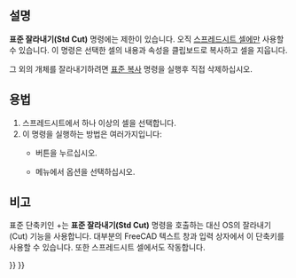 <languages/>

{{Docnav
|[[Std_Redo/ko|다시 실행]]
|[[Std_Copy/ko|복사]]
|[[Std_Edit_Menu/ko|표준 편집 메뉴]]
|IconL=Std_Redo.svg
|IconR=Std_Copy.svg
|IconC=Freecad.svg
}}

{{GuiCommand/ko
|Name=Std Cut
|Name/ko=표준 잘라내기
|MenuLocation=편집 → 잘라내기
|Workbenches=모두
|SeeAlso=[[Std_Copy/ko|표준 복사]], [[Std_Paste/ko|표준 붙여넣기]], [[Std_DuplicateSelection/ko|표준 개체 복제]]
}}

<span id="Description"></span>
==설명==

'''표준 잘라내기(Std Cut)''' 명령에는 제한이 있습니다. 오직 [[Spreadsheet_Workbench/ko|스프레드시트 셀]]에만 사용할 수 있습니다. 이 명령은 선택한 셀의 내용과 속성을 클립보드로 복사하고 셀을 지웁니다.

그 외의 개체를 잘라내기하려면 [[Std_Copy/ko|표준 복사]] 명령을 실행후 직접 삭제하십시오.

<span id="Usage"></span>
==용법==

<div class="mw-translate-fuzzy">
# 스프레드시트에서 하나 이상의 셀을 선택합니다.
# 이 명령을 실행하는 방법은 여러가지입니다:
#* {{Button|[[Image:Std_Cut.svg|16px]] [[Std_Cut/ko|표준 잘라내기]]}} 버튼을 누르십시오.
#* 메뉴에서 {{MenuCommand|편집 → [[Image:Std_Cut.svg|16px]] 잘라내기}} 옵션을 선택하십시오.
</div>

<span id="Notes"></span>
==비고==

<div class="mw-translate-fuzzy">
표준 단축키인 {{KEY|Ctrl}}+{{KEY|X}}는 '''표준 잘라내기(Std Cut)''' 명령을 호출하는 대신 OS의 잘라내기(Cut) 기능을 사용합니다. 대부분의 FreeCAD 텍스트 창과 입력 상자에서 이 단축키를 사용할 수 있습니다. 또한 스프레드시트 셀에서도 작동합니다.
</div>


{{Docnav
|[[Std_Redo/ko|다시 실행]]
|[[Std_Copy/ko|복사]]
|[[Std_Edit_Menu/ko|표준 편집 메뉴]]
|IconL=Std_Redo.svg
|IconR=Std_Copy.svg
|IconC=Freecad.svg
}}

{{Std_Base_navi{{#translation:}}}}
{{Userdocnavi{{#translation:}}}}